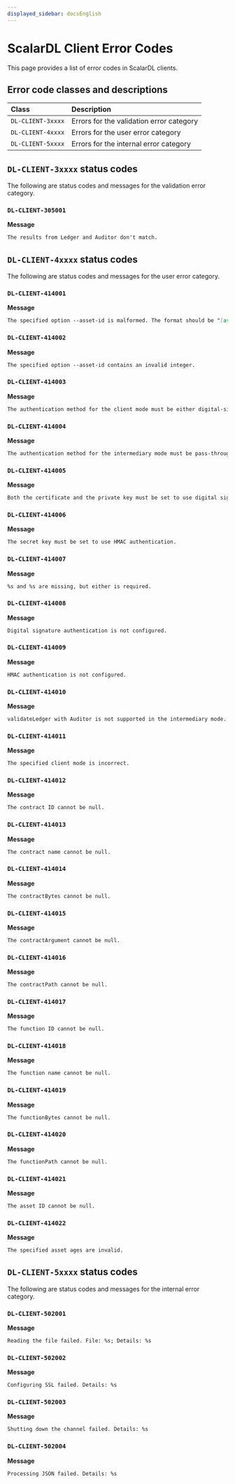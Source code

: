 ```yaml
---
displayed_sidebar: docsEnglish
---
```


# ScalarDL Client Error Codes

This page provides a list of error codes in ScalarDL clients.

## Error code classes and descriptions

| Class             | Description                              |
|:------------------|:-----------------------------------------|
| `DL-CLIENT-3xxxx` | Errors for the validation error category |
| `DL-CLIENT-4xxxx` | Errors for the user error category       |
| `DL-CLIENT-5xxxx` | Errors for the internal error category   |

## `DL-CLIENT-3xxxx` status codes

The following are status codes and messages for the validation error category.

### `DL-CLIENT-305001`

**Message**

```markdown
The results from Ledger and Auditor don't match.
```

## `DL-CLIENT-4xxxx` status codes

The following are status codes and messages for the user error category.

### `DL-CLIENT-414001`

**Message**

```markdown
The specified option --asset-id is malformed. The format should be "[assetId]" or "[assetId],[startAge],[endAge]".
```

### `DL-CLIENT-414002`

**Message**

```markdown
The specified option --asset-id contains an invalid integer.
```

### `DL-CLIENT-414003`

**Message**

```markdown
The authentication method for the client mode must be either digital-signature or hmac.
```

### `DL-CLIENT-414004`

**Message**

```markdown
The authentication method for the intermediary mode must be pass-through.
```

### `DL-CLIENT-414005`

**Message**

```markdown
Both the certificate and the private key must be set to use digital signature.
```

### `DL-CLIENT-414006`

**Message**

```markdown
The secret key must be set to use HMAC authentication.
```

### `DL-CLIENT-414007`

**Message**

```markdown
%s and %s are missing, but either is required.
```

### `DL-CLIENT-414008`

**Message**

```markdown
Digital signature authentication is not configured.
```

### `DL-CLIENT-414009`

**Message**

```markdown
HMAC authentication is not configured.
```

### `DL-CLIENT-414010`

**Message**

```markdown
validateLedger with Auditor is not supported in the intermediary mode. Please execute the ValidateLedger contract to validate assets.
```

### `DL-CLIENT-414011`

**Message**

```markdown
The specified client mode is incorrect.
```

### `DL-CLIENT-414012`

**Message**

```markdown
The contract ID cannot be null.
```

### `DL-CLIENT-414013`

**Message**

```markdown
The contract name cannot be null.
```

### `DL-CLIENT-414014`

**Message**

```markdown
The contractBytes cannot be null.
```

### `DL-CLIENT-414015`

**Message**

```markdown
The contractArgument cannot be null.
```

### `DL-CLIENT-414016`

**Message**

```markdown
The contractPath cannot be null.
```

### `DL-CLIENT-414017`

**Message**

```markdown
The function ID cannot be null.
```

### `DL-CLIENT-414018`

**Message**

```markdown
The function name cannot be null.
```

### `DL-CLIENT-414019`

**Message**

```markdown
The functionBytes cannot be null.
```

### `DL-CLIENT-414020`

**Message**

```markdown
The functionPath cannot be null.
```

### `DL-CLIENT-414021`

**Message**

```markdown
The asset ID cannot be null.
```

### `DL-CLIENT-414022`

**Message**

```markdown
The specified asset ages are invalid.
```

## `DL-CLIENT-5xxxx` status codes

The following are status codes and messages for the internal error category.

### `DL-CLIENT-502001`

**Message**

```markdown
Reading the file failed. File: %s; Details: %s
```

### `DL-CLIENT-502002`

**Message**

```markdown
Configuring SSL failed. Details: %s
```

### `DL-CLIENT-502003`

**Message**

```markdown
Shutting down the channel failed. Details: %s
```

### `DL-CLIENT-502004`

**Message**

```markdown
Processing JSON failed. Details: %s
```
